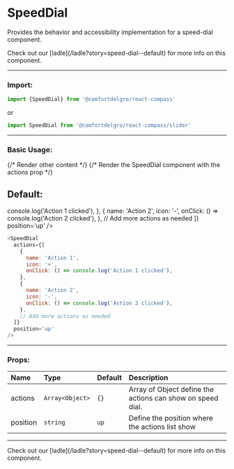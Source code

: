 
# SpeedDial

Provides the behavior and accessibility implementation for a speed-dial component.

<Callout>
  Check out our [ladle](/ladle?story=speed-dial--default) for more info on this
  component.
</Callout>

---

### Import:

```js
import {SpeedDial} from '@comfortdelgro/react-compass'
```

or

```js
import SpeedDial from '@comfortdelgro/react-compass/slider'
```

---

### Basic Usage:

<section
  className={styles.avatarShowcaseContainer}
  style={{display: 'flex', flexDirection: 'column', gap: '2rem'}}
>
  <div>
    {/* Render other content */}
    {/* Render the SpeedDial component with the actions prop */}
    <h1>Default:</h1>
    <SpeedDial
      actions={[
        {
          name: 'Action 1',
          icon: '+',
          onClick: () => console.log('Action 1 clicked'),
        },
        {
          name: 'Action 2',
          icon: '-',
          onClick: () => console.log('Action 2 clicked'),
        },
        // Add more actions as needed
      ]}
      position='up'
    />
  </div>
</section>

```js
<SpeedDial
  actions={[
    {
      name: 'Action 1',
      icon: '+',
      onClick: () => console.log('Action 1 clicked'),
    },
    {
      name: 'Action 2',
      icon: '-',
      onClick: () => console.log('Action 2 clicked'),
    },
    // Add more actions as needed
  ]}
  position='up'
/>
```

---

### Props:

| Name     | Type            | Default | Description                                                |
| :------- | :-------------- | :------ | :--------------------------------------------------------- |
| actions  | `Array<Object>` | `{}`    | Array of Object define the actions can show on speed dial. |
| position | `string`        | `up`    | Define the position where the actions list show            |

---

<Callout>
  Check out our [ladle](/ladle?story=speed-dial--default) for more info on this
  component.
</Callout>
